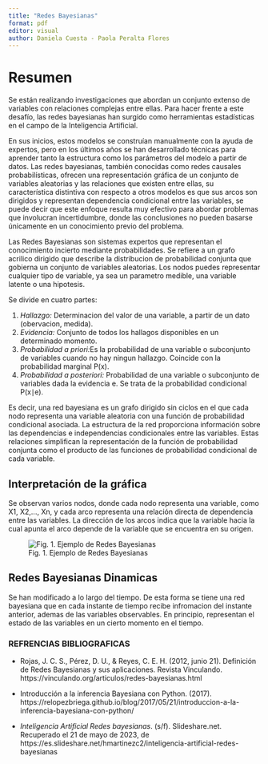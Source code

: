 ```yaml
---
title: "Redes Bayesianas"
format: pdf
editor: visual
author: Daniela Cuesta - Paola Peralta Flores
---
```


# Resumen

Se están realizando investigaciones que abordan un conjunto extenso de variables con relaciones complejas entre ellas. Para hacer frente a este desafío, las redes bayesianas han surgido como herramientas estadísticas en el campo de la Inteligencia Artificial.

En sus inicios, estos modelos se construían manualmente con la ayuda de expertos, pero en los últimos años se han desarrollado técnicas para aprender tanto la estructura como los parámetros del modelo a partir de datos. Las redes bayesianas, también conocidas como redes causales probabilísticas, ofrecen una representación gráfica de un conjunto de variables aleatorias y las relaciones que existen entre ellas, su característica distintiva con respecto a otros modelos es que sus arcos son dirigidos y representan dependencia condicional entre las variables, se puede decir que este enfoque resulta muy efectivo para abordar problemas que involucran incertidumbre, donde las conclusiones no pueden basarse únicamente en un conocimiento
previo del problema.

Las Redes Bayesianas son sistemas expertos que representan el conocimiento incierto mediante probabilidades. Se refiere a un grafo acrilico dirigido que describe la distribucion de probabilidad conjunta que gobierna un conjunto de variables aleatorias. Los nodos puedes representar cualquier tipo de variable, ya sea un parametro medible, una variable latente o una hipotesis.

Se divide en cuatro partes:

1.  *Hallazgo:* Determinacion del valor de una variable, a partir de un dato (obervacion, medida).
2.  *Evidencia:* Conjunto de todos los hallagos disponibles en un determinado momento.
3.  *Probabilidad a priori:*Es la probabilidad de una variable o subconjunto de variables cuando no hay ningun hallazgo. Coincide con la probabilidad marginal P(x).
4.  *Probabilidad a posteriori:* Probabilidad de una variable o subconjunto de variables dada la evidencia e. Se trata de la probabilidad condicional P(x∣e).

Es decir, una red bayesiana es un grafo dirigido sin ciclos en el que cada nodo representa una variable aleatoria con una función de probabilidad condicional asociada. La estructura de la red proporciona información sobre las dependencias e independencias condicionales entre las variables. Estas relaciones simplifican la representación de la función de probabilidad conjunta como el producto de las funciones de probabilidad condicional de cada variable.

## **Interpretación de la gráfica** 

Se observan varios nodos, donde cada nodo representa una variable, como X1, X2,\..., Xn, y cada arco representa una relación directa de dependencia entre las variables. La dirección de los arcos indica que la variable hacia la cual apunta el arco depende de la variable que se encuentra en su origen.

![Fig. 1. Ejemplo de Redes Bayesianas](images/Screenshot%20from%202023-05-20%2022-26-01.png){fig-align="center"}

## Redes Bayesianas Dinamicas

Se han modificado a lo largo del tiempo. De esta forma se tiene una red bayesiana que en cada instante de tiempo recibe infromacion del instante anterior, ademas de las variables observables. En principio, representan el estado de las variables en un cierto momento en el tiempo.

### REFRENCIAS BIBLIOGRAFICAS

-   Rojas, J. C. S., Pérez, D. U., & Reyes, C. E. H. (2012, junio 21). Definición de Redes Bayesianas y sus aplicaciones. Revista Vinculando. https://vinculando.org/articulos/redes-bayesianas.html

-   Introducción a la inferencia Bayesiana con Python. (2017). https://relopezbriega.github.io/blog/2017/05/21/introduccion-a-la-inferencia-bayesiana-con-python/

-   *Inteligencia Artificial Redes bayesianas*. (s/f). Slideshare.net. Recuperado el 21 de mayo de 2023, de https://es.slideshare.net/hmartinezc2/inteligencia-artificial-redes-bayesianas
